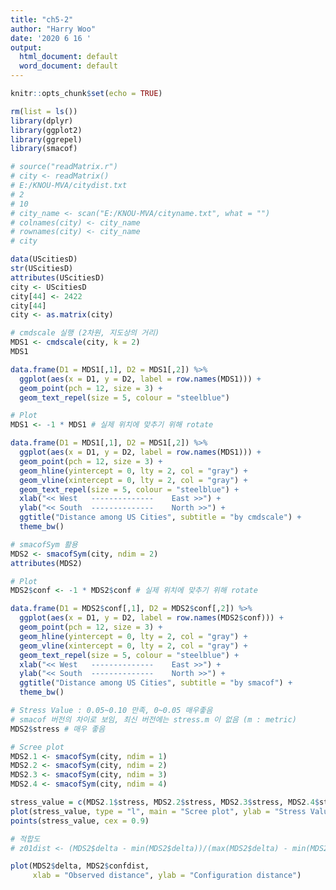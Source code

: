 ```yaml
---
title: "ch5-2"
author: "Harry Woo"
date: '2020 6 16 '
output:
  html_document: default
  word_document: default
---
```


```r
knitr::opts_chunk$set(echo = TRUE)
```

```r
rm(list = ls())
library(dplyr)
library(ggplot2)
library(ggrepel)
library(smacof)
```

```r
# source("readMatrix.r")
# city <- readMatrix()
# E:/KNOU-MVA/citydist.txt
# 2
# 10
# city_name <- scan("E:/KNOU-MVA/cityname.txt", what = "")
# colnames(city) <- city_name
# rownames(city) <- city_name
# city

data(UScitiesD)
str(UScitiesD)
attributes(UScitiesD)
city <- UScitiesD
city[44] <- 2422
city[44]
city <- as.matrix(city)
```

```r
# cmdscale 실행 (2차원, 지도상의 거리)
MDS1 <- cmdscale(city, k = 2)
MDS1
```

```r
data.frame(D1 = MDS1[,1], D2 = MDS1[,2]) %>% 
  ggplot(aes(x = D1, y = D2, label = row.names(MDS1))) + 
  geom_point(pch = 12, size = 3) + 
  geom_text_repel(size = 5, colour = "steelblue")
```

```r
# Plot
MDS1 <- -1 * MDS1 # 실제 위치에 맞추기 위해 rotate

data.frame(D1 = MDS1[,1], D2 = MDS1[,2]) %>% 
  ggplot(aes(x = D1, y = D2, label = row.names(MDS1))) + 
  geom_point(pch = 12, size = 3) + 
  geom_hline(yintercept = 0, lty = 2, col = "gray") +
  geom_vline(xintercept = 0, lty = 2, col = "gray") +
  geom_text_repel(size = 5, colour = "steelblue") +
  xlab("<< West   --------------    East >>") +
  ylab("<< South  --------------    North >>") +
  ggtitle("Distance among US Cities", subtitle = "by cmdscale") +
  theme_bw()
```

```r
# smacofSym 활용
MDS2 <- smacofSym(city, ndim = 2)
attributes(MDS2)
```

```r
# Plot
MDS2$conf <- -1 * MDS2$conf # 실제 위치에 맞추기 위해 rotate

data.frame(D1 = MDS2$conf[,1], D2 = MDS2$conf[,2]) %>% 
  ggplot(aes(x = D1, y = D2, label = row.names(MDS2$conf))) + 
  geom_point(pch = 12, size = 3) + 
  geom_hline(yintercept = 0, lty = 2, col = "gray") +
  geom_vline(xintercept = 0, lty = 2, col = "gray") +
  geom_text_repel(size = 5, colour = "steelblue") +
  xlab("<< West   --------------    East >>") +
  ylab("<< South  --------------    North >>") +
  ggtitle("Distance among US Cities", subtitle = "by smacof") +
  theme_bw()
```

```r
# Stress Value : 0.05~0.10 만족, 0~0.05 매우좋음
# smacof 버전의 차이로 보임, 최신 버전에는 stress.m 이 없음 (m : metric)
MDS2$stress # 매우 좋음
```

```r
# Scree plot
MDS2.1 <- smacofSym(city, ndim = 1)
MDS2.2 <- smacofSym(city, ndim = 2)
MDS2.3 <- smacofSym(city, ndim = 3)
MDS2.4 <- smacofSym(city, ndim = 4)

stress_value = c(MDS2.1$stress, MDS2.2$stress, MDS2.3$stress, MDS2.4$stress)
plot(stress_value, type = "l", main = "Scree plot", ylab = "Stress Value")
points(stress_value, cex = 0.9)
```

```r
# 적합도
# z01dist <- (MDS2$delta - min(MDS2$delta))/(max(MDS2$delta) - min(MDS2$delta))

plot(MDS2$delta, MDS2$confdist,
     xlab = "Observed distance", ylab = "Configuration distance")
```